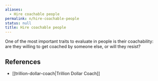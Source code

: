 ```yaml
---
aliases:
  - Hire coachable people
permalink: n/hire-coachable-people
status: null
title: Hire coachable people
---
```

One of the most important traits to evaluate in people is their coachability: are they willing to get coached by someone else, or will they resist?

## References

- [[trillion-dollar-coach|Trillion Dollar Coach]]
